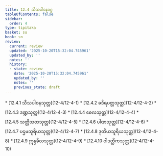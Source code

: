 ```yaml
---
title: 12.4 သီသပါဝနဝဂ္ဂ
tableOfContents: false
sidebar:
  order: 4
type: tipitaka
basket: su
book: sn
review:
  current: review
  updated: '2025-10-20T15:32:04.745961'
  updated_by: ''
  notes: ''
  history:
  - state: review
    date: '2025-10-20T15:32:04.745961'
    updated_by: ''
    notes: ''
    previous_state: draft
---
```



<DynamicBreadcrumb />


<ReviewStatus review={frontmatter.review} showDetails={true} />

<HypothesisAnnotation frontmatter={frontmatter} />



<TableOfContents book="sn" section="12.4">
* [12.4.1 သီသပါဝနသုတ္တ](12-4/12-4-1)
* [12.4.2 ခဒိရပတ္တသုတ္တ](12-4/12-4-2)
* [12.4.3 ဒဏ္ဍသုတ္တ](12-4/12-4-3)
* [12.4.4 စေလသုတ္တ](12-4/12-4-4)
* [12.4.5 သတ္တိသတသုတ္တ](12-4/12-4-5)
* [12.4.6 ပါဏသုတ္တ](12-4/12-4-6)
* [12.4.7 ပဌမသူရိယသုတ္တ](12-4/12-4-7)
* [12.4.8 ဒုတိယသူရိယသုတ္တ](12-4/12-4-8)
* [12.4.9 ဣန္ဒခီလသုတ္တ](12-4/12-4-9)
* [12.4.10 ဝါဒတ္ထိကသုတ္တ](12-4/12-4-10)
</TableOfContents>